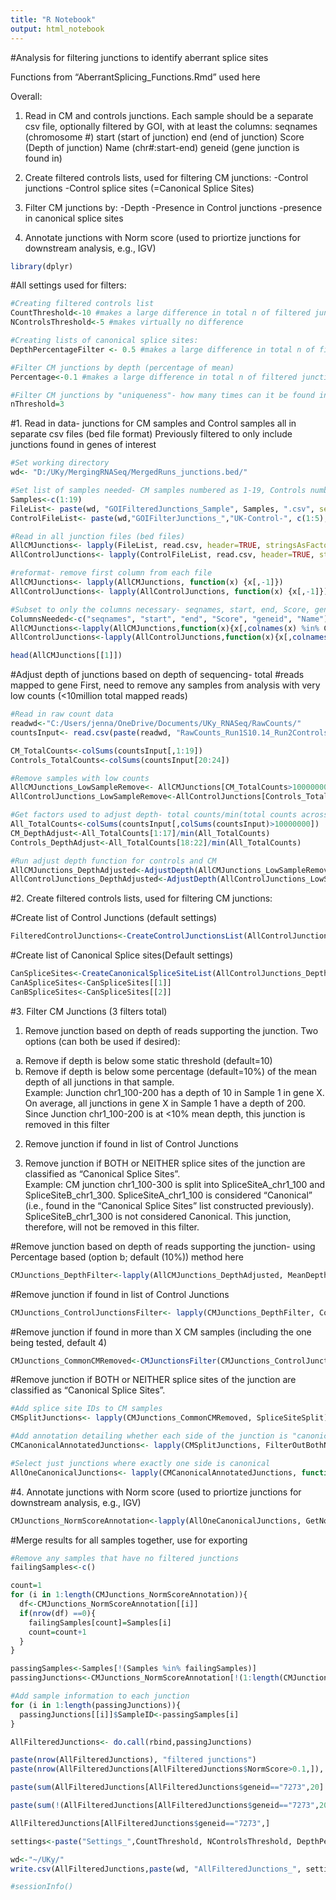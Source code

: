 ---
title: "R Notebook"
output: html_notebook
---

#Analysis for filtering junctions to identify aberrant splice sites

Functions from "AberrantSplicing_Functions.Rmd" used here

Overall:

1. Read in CM and controls junctions. Each sample should be a separate csv file, optionally filtered by GOI, with at least the columns:
    seqnames (chromosome #)
    start (start of junction)
    end (end of junction)
    Score (Depth of junction)
    Name (chr#:start-end)
    geneid (gene junction is found in)

2. Create filtered controls lists, used for filtering CM junctions:
    -Control junctions
    -Control splice sites (=Canonical Splice Sites)

3. Filter CM junctions by:
    -Depth
    -Presence in Control junctions
    -presence in canonical splice sites

4. Annotate junctions with Norm score (used to priortize junctions for downstream analysis, e.g., IGV)
    

```{r}
library(dplyr)
```

#All settings used for filters:
```{r}
#Creating filtered controls list
CountThreshold<-10 #makes a large difference in total n of filtered junctions
NControlsThreshold<-5 #makes virtually no difference

#Creating lists of canonical splice sites:
DepthPercentageFilter <- 0.5 #makes a large difference in total n of filtered junctions

#Filter CM junctions by depth (percentage of mean)
Percentage<-0.1 #makes a large difference in total n of filtered junctions

#Filter CM junctions by "uniqueness"- how many times can it be found in other CM samples?
nThreshold=3
```


#1. Read in data- junctions for CM samples and Control samples all in separate csv files (bed file format)
Previously filtered to only include junctions found in genes of interest
```{r}
#Set working directory
wd<- "D:/UKy/MergingRNASeq/MergedRuns_junctions.bed/"

#Set list of samples needed- CM samples numbered as 1-19, Controls numbered as UK-Control-1-5
Samples<-c(1:19)
FileList<- paste(wd, "GOIFilteredJunctions_Sample", Samples, ".csv", sep="")
ControlFileList<- paste(wd,"GOIFilterJunctions_","UK-Control-", c(1:5), ".csv", sep="")

#Read in all junction files (bed files)
AllCMJunctions<- lapply(FileList, read.csv, header=TRUE, stringsAsFactors=FALSE)
AllControlJunctions<- lapply(ControlFileList, read.csv, header=TRUE, stringsAsFactors=FALSE)

#reformat- remove first column from each file
AllCMJunctions<- lapply(AllCMJunctions, function(x) {x[,-1]})
AllControlJunctions<- lapply(AllControlJunctions, function(x) {x[,-1]})

#Subset to only the columns necessary- seqnames, start, end, Score, geneid
ColumnsNeeded<-c("seqnames", "start", "end", "Score", "geneid", "Name")
AllCMJunctions<-lapply(AllCMJunctions,function(x){x[,colnames(x) %in% ColumnsNeeded]})
AllControlJunctions<-lapply(AllControlJunctions,function(x){x[,colnames(x) %in% ColumnsNeeded]})

head(AllCMJunctions[[1]])
```

#Adjust depth of junctions based on depth of sequencing- total #reads mapped to gene
First, need to remove any samples from analysis with very low counts (<10million total mapped reads)
```{r}
#Read in raw count data
readwd<-"C:/Users/jenna/OneDrive/Documents/UKy_RNASeq/RawCounts/"
countsInput<- read.csv(paste(readwd, "RawCounts_Run1S10.14_Run2Controls_AllOthersMerged.csv", sep =""))

CM_TotalCounts<-colSums(countsInput[,1:19])
Controls_TotalCounts<-colSums(countsInput[20:24])

#Remove samples with low counts
AllCMJunctions_LowSampleRemove<- AllCMJunctions[CM_TotalCounts>10000000] #Removes 2 samples
AllControlJunctions_LowSampleRemove<-AllControlJunctions[Controls_TotalCounts>1000000] #Removes no samples

#Get factors used to adjust depth- total counts/min(total counts across all samples)
All_TotalCounts<-colSums(countsInput[,colSums(countsInput)>10000000])
CM_DepthAdjust<-All_TotalCounts[1:17]/min(All_TotalCounts)
Controls_DepthAdjust<-All_TotalCounts[18:22]/min(All_TotalCounts)

#Run adjust depth function for controls and CM
AllCMJunctions_DepthAdjusted<-AdjustDepth(AllCMJunctions_LowSampleRemove,CM_DepthAdjust)
AllControlJunctions_DepthAdjusted<-AdjustDepth(AllControlJunctions_LowSampleRemove,Controls_DepthAdjust)
```


#2. Create filtered controls lists, used for filtering CM junctions:

#Create list of Control Junctions (default settings)
```{r}
FilteredControlJunctions<-CreateControlJunctionsList(AllControlJunctions_DepthAdjusted, CountThreshold=CountThreshold, NControlsThreshold=NControlsThreshold)
```

#Create list of Canonical Splice sites(Default settings)
```{r}
CanSpliceSites<-CreateCanonicalSpliceSiteList(AllControlJunctions_DepthAdjusted, DepthPercentageFilter = DepthPercentageFilter)
CanASpliceSites<-CanSpliceSites[[1]]
CanBSpliceSites<-CanSpliceSites[[2]]
```

#3. Filter CM Junctions (3 filters total)

1) Remove junction based on depth of reads supporting the junction. Two options (can both be used if desired):  
  a) Remove if depth is below some static threshold (default=10)  
  b) Remove if depth is below some percentage (default=10%) of the mean depth of all junctions in that sample.  
    Example: Junction chr1_100-200 has a depth of 10 in Sample 1 in gene X. 
            On average, all junctions in gene X in Sample 1 have a depth of 200. 
            Since Junction chr1_100-200 is at <10% mean depth, this junction is removed in this filter
    
2) Remove junction if found in list of Control Junctions

3) Remove junction if BOTH or NEITHER splice sites of the junction are classified as "Canonical Splice Sites".  
  Example: CM junction chr1_100-300 is split into SpliceSiteA_chr1_100 and SpliceSiteB_chr1_300. 
          SpliceSiteA_chr1_100 is considered "Canonical" (i.e., found in the "Canonical Splice Sites" list constructed previously). 
          SpliceSiteB_chr1_300 is not considered Canonical. This junction, therefore,  will not be removed in this filter.

#Remove junction based on depth of reads supporting the junction- using Percentage based (option b; default (10%)) method here
```{r}
CMJunctions_DepthFilter<-lapply(AllCMJunctions_DepthAdjusted, MeanDepthFilter, Percentage=Percentage)
```

#Remove junction if found in list of Control Junctions
```{r}
CMJunctions_ControlJunctionsFilter<- lapply(CMJunctions_DepthFilter, ControlJunctionsFilter, ControlJunctions=FilteredControlJunctions)
```
#Remove junction if found in more than X CM samples (including the one being tested, default 4)
```{r}
CMJunctions_CommonCMRemoved<-CMJunctionsFilter(CMJunctions_ControlJunctionsFilter,nThreshold )
```

#Remove junction if BOTH or NEITHER splice sites of the junction are classified as "Canonical Splice Sites".  
```{r}
#Add splice site IDs to CM samples
CMSplitJunctions<- lapply(CMJunctions_CommonCMRemoved, SpliceSiteSplit)

#Add annotation detailing whether each side of the junction is "canonical" and what the mean depth for that canonical junction is (in controls)
CMCanonicalAnnotatedJunctions<- lapply(CMSplitJunctions, FilterOutBothNeitherCanonical, CanASpliceSites,CanBSpliceSites)

#Select just junctions where exactly one side is canonical
AllOneCanonicalJunctions<- lapply(CMCanonicalAnnotatedJunctions, function(x) {x[x$OneCanonical=="TRUE",]})
```

#4. Annotate junctions with Norm score (used to priortize junctions for downstream analysis, e.g., IGV)
```{r}
CMJunctions_NormScoreAnnotation<-lapply(AllOneCanonicalJunctions, GetNormScore)
```


#Merge results for all samples together, use for exporting
```{r}
#Remove any samples that have no filtered junctions
failingSamples<-c()

count=1
for (i in 1:length(CMJunctions_NormScoreAnnotation)){
  df<-CMJunctions_NormScoreAnnotation[[i]]
  if(nrow(df) ==0){
    failingSamples[count]=Samples[i]
    count=count+1
  }
}

passingSamples<-Samples[!(Samples %in% failingSamples)]
passingJunctions<-CMJunctions_NormScoreAnnotation[!(1:length(CMJunctions_NormScoreAnnotation) %in% failingSamples)]

#Add sample information to each junction
for (i in 1:length(passingJunctions)){
  passingJunctions[[i]]$SampleID<-passingSamples[i]
}

AllFilteredJunctions<- do.call(rbind,passingJunctions)

paste(nrow(AllFilteredJunctions), "filtered junctions")
paste(nrow(AllFilteredJunctions[AllFilteredJunctions$NormScore>0.1,]), "junctions in with Norm score>10%")

paste(sum(AllFilteredJunctions[AllFilteredJunctions$geneid=="7273",20] %in% c(2,3,4,9)), "TTN junctions in S2/3/4/9")

paste(sum(!(AllFilteredJunctions[AllFilteredJunctions$geneid=="7273",20] %in% c(2,3,4,9))), "TTN junctions NOT in S2/3/4/9")

AllFilteredJunctions[AllFilteredJunctions$geneid=="7273",]
```

```{r}
settings<-paste("Settings_",CountThreshold, NControlsThreshold, DepthPercentageFilter, Percentage, nThreshold,sep="_")

wd<-"~/UKy/"
write.csv(AllFilteredJunctions,paste(wd, "AllFilteredJunctions_", settings, ".csv",sep="_"))

```


```{r}
#sessionInfo()
```

